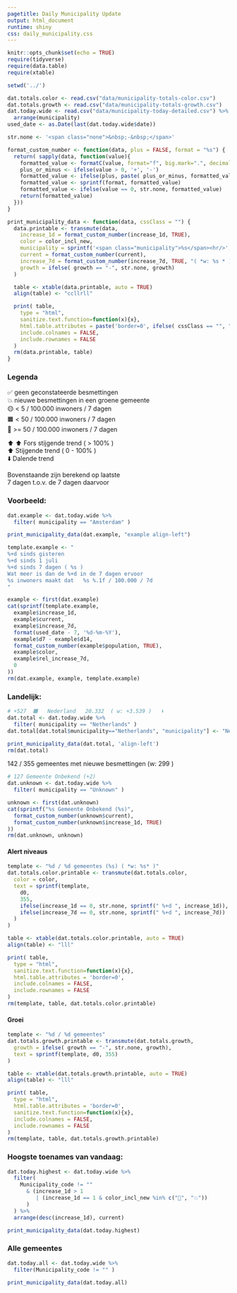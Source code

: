 ```yaml
---
pagetitle: Daily Municipality Update
output: html_document
runtime: shiny
css: daily_municipality.css
---
```


```r
knitr::opts_chunk$set(echo = TRUE)
require(tidyverse)
require(data.table)
require(xtable)

setwd('../')

dat.totals.color <- read.csv("data/municipality-totals-color.csv")
dat.totals.growth <- read.csv("data/municipality-totals-growth.csv")
dat.today.wide <- read.csv("data/municipality-today-detailed.csv") %>%
  arrange(municipality)
used_date <- as.Date(last(dat.today.wide$date))

str.none <- '<span class="none">&nbsp;-&nbsp;</span>'

format_custom_number <- function(data, plus = FALSE, format = "%s") {
  return( sapply(data, function(value){
    formatted_value <- formatC(value, format="f", big.mark=".", decimal.mark=",", digits=0)
    plus_or_minus <- ifelse(value > 0, '+', '-')
    formatted_value <- ifelse(plus, paste( plus_or_minus, formatted_value, sep = ''), formatted_value)
    formatted_value <- sprintf(format, formatted_value)
    formatted_value <- ifelse(value == 0, str.none, formatted_value)
    return(formatted_value)
  }))
}

print_municipality_data <- function(data, cssClass = "") {
  data.printable <- transmute(data,
    increase_1d = format_custom_number(increase_1d, TRUE),
    color = color_incl_new,
    municipality = sprintf('<span class="municipality">%s</span><hr/>', municipality),
    current = format_custom_number(current),
    increase_7d = format_custom_number(increase_7d, TRUE, "( *w: %s * )"),
    growth = ifelse( growth == "-", str.none, growth)
  )

  table <- xtable(data.printable, auto = TRUE)
  align(table) <- "ccllrll"

  print( table, 
    type = "html", 
    sanitize.text.function=function(x){x},
    html.table.attributes = paste('border=0', ifelse( cssClass == "", "", paste( 'class="',  cssClass, '"', sep =  "")), sep = " "), 
    include.colnames = FALSE, 
    include.rownames = FALSE
  )
  rm(data.printable, table)
}

```

### Legenda
✅ geen geconstateerde besmettingen  
💥 nieuwe besmettingen in een groene gemeente  
🟡  < 5 / 100.000 inwoners / 7 dagen  
🟧  < 50 / 100.000 inwoners / 7 dagen  
🛑  >= 50 / 100.000 inwoners / 7 dagen  

⬆️ ⬆️ Fors stijgende trend ( > 100% )  
⬆️ Stijgende trend ( 0 - 100% )  
⬇️ Dalende trend   

Bovenstaande zijn berekend op laatste  
7 dagen t.o.v. de 7 dagen daarvoor  

### Voorbeeld:
```r
dat.example <- dat.today.wide %>%
  filter( municipality == "Amsterdam" )

print_municipality_data(dat.example, "example align-left")

template.example <- "
%+d sinds gisteren   
%+d sinds 1 juli   
%+d sinds 7 dagen ( %s )   
Wat meer is dan de %+d in de 7 dagen ervoor   
%s inwoners maakt dat	%s %.1f / 100.000 / 7d
"

example <- first(dat.example)
cat(sprintf(template.example, 
  example$increase_1d, 
  example$current, 
  example$increase_7d, 
  format(used_date - 7, '%d-%m-%Y'), 
  example$d7 - example$d14, 
  format_custom_number(example$population, TRUE),
  example$color, 
  example$rel_increase_7d, 
  0
))
rm(dat.example, example, template.example)
```

### Landelijk:
```r
# +527	🟧	Nederland	20.332	( w: +3.539 )	⬇️
dat.total <- dat.today.wide %>%
  filter( municipality == "Netherlands" )
dat.total[dat.total$municipality=="Netherlands", "municipality"] <- "Nederland"

print_municipality_data(dat.total, 'align-left')
rm(dat.total)
```

142 / 355 gemeentes met nieuwe besmettingen (w: 299 )   
```r
# 127 Gemeente Onbekend (+2)
dat.unknown <- dat.today.wide %>%
  filter( municipality == "Unknown" )

unknown <- first(dat.unknown)
cat(sprintf("%s Gemeente Onbekend (%s)",
  format_custom_number(unknown$current),
  format_custom_number(unknown$increase_1d, TRUE)
))
rm(dat.unknown, unknown)
```

#### Alert niveaus
```r

template <- "%d / %d gemeentes (%s) ( *w: %s* )"
dat.totals.color.printable <- transmute(dat.totals.color,
  color = color,
  text = sprintf(template, 
    d0, 
    355, 
    ifelse(increase_1d == 0, str.none, sprintf(" %+d ", increase_1d)), 
    ifelse(increase_7d == 0, str.none, sprintf(" %+d ", increase_7d))
  )
)

table <- xtable(dat.totals.color.printable, auto = TRUE)
align(table) <- "lll"

print( table, 
  type = "html", 
  sanitize.text.function=function(x){x},
  html.table.attributes = 'border=0', 
  include.colnames = FALSE, 
  include.rownames = FALSE
)
rm(template, table, dat.totals.color.printable)
```

#### Groei
```r

template <- "%d / %d gemeentes"
dat.totals.growth.printable <- transmute(dat.totals.growth,
  growth = ifelse( growth == "-", str.none, growth),
  text = sprintf(template, d0, 355)
)

table <- xtable(dat.totals.growth.printable, auto = TRUE)
align(table) <- "lll"

print( table, 
  type = "html", 
  html.table.attributes = 'border=0', 
  sanitize.text.function=function(x){x},
  include.colnames = FALSE, 
  include.rownames = FALSE
)
rm(template, table, dat.totals.growth.printable)

```

### Hoogste toenames van vandaag:
```r
dat.today.highest <- dat.today.wide %>%
  filter( 
    Municipality_code != ""
      & (increase_1d > 1
         | (increase_1d == 1 & color_incl_new %in% c("🛑", "💥"))
      )
  ) %>%
  arrange(desc(increase_1d), current)

print_municipality_data(dat.today.highest)

```
### Alle gemeentes

```r

dat.today.all <- dat.today.wide %>%
  filter(Municipality_code != "" )

print_municipality_data(dat.today.all)

```
